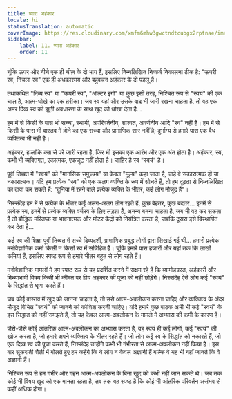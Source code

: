 ```yaml
---
title: प्यारा अहंकार
locale: hi
statusTranslation: automatic
coverImage: https://res.cloudinary.com/xmfm6mhw3gwctndtcubgx2rptnae/image/upload/v1740468922/small_cover_tratado_de_psicologia_revolucionaria_a4c0dca4e0.webp
sidebar:
    label: 11. प्यारा अहंकार
    order: 11
---
```

चूंकि ऊपर और नीचे एक ही चीज़ के दो भाग हैं, इसलिए निम्नलिखित निष्कर्ष निकालना ठीक है: "ऊपरी स्व, निचला स्व" एक ही अंधकारमय और बहुवचन अहंकार के दो पहलू हैं।

तथाकथित "दिव्य स्व" या "ऊपरी स्व", "ऑल्टर इगो" या कुछ इसी तरह, निश्चित रूप से "स्वयं" की एक चाल है, आत्म-धोखे का एक तरीका। जब स्व यहां और उसके बाद भी जारी रखना चाहता है, तो वह एक अमर दिव्य स्व की झूठी अवधारणा के साथ खुद को धोखा देता है...

हम में से किसी के पास भी सच्चा, स्थायी, अपरिवर्तनीय, शाश्वत, अवर्णनीय आदि "स्व" नहीं है। हम में से किसी के पास भी वास्तव में होने का एक सच्चा और प्रामाणिक सार नहीं है; दुर्भाग्य से हमारे पास एक वैध व्यक्तित्व भी नहीं है।

अहंकार, हालांकि कब्र से परे जारी रहता है, फिर भी इसका एक आरंभ और एक अंत होता है। अहंकार, स्व, कभी भी व्यक्तिगत, एकात्मक, एकजुट नहीं होता है। जाहिर है स्व "स्वयं" है।

पूर्वी तिब्बत में "स्वयं" को "मानसिक समुच्चय" या केवल "मूल्य" कहा जाता है, चाहे वे सकारात्मक हों या नकारात्मक। यदि हम प्रत्येक "स्व" को एक अलग व्यक्ति के रूप में सोचते हैं, तो हम दृढ़ता से निम्नलिखित का दावा कर सकते हैं: "दुनिया में रहने वाले प्रत्येक व्यक्ति के भीतर, कई लोग मौजूद हैं"।

निस्संदेह हम में से प्रत्येक के भीतर कई अलग-अलग लोग रहते हैं, कुछ बेहतर, कुछ बदतर... इनमें से प्रत्येक स्व, इनमें से प्रत्येक व्यक्ति वर्चस्व के लिए लड़ता है, अनन्य बनना चाहता है, जब भी वह कर सकता है तो बौद्धिक मस्तिष्क या भावनात्मक और मोटर केंद्रों को नियंत्रित करता है, जबकि दूसरा इसे विस्थापित कर देता है...

कई स्व की शिक्षा पूर्वी तिब्बत में सच्चे दिव्यदर्शी, प्रामाणिक प्रबुद्ध लोगों द्वारा सिखाई गई थी... हमारी प्रत्येक मनोवैज्ञानिक कमी किसी न किसी स्व में सन्निहित है। चूंकि हमारे पास हजारों और यहां तक कि लाखों कमियां हैं, इसलिए स्पष्ट रूप से हमारे भीतर बहुत से लोग रहते हैं।

मनोवैज्ञानिक मामलों में हम स्पष्ट रूप से यह प्रदर्शित करने में सक्षम रहे हैं कि व्यामोहग्रस्त, अहंकारी और मिथ्याभाषी विषय किसी भी कीमत पर प्रिय अहंकार की पूजा को नहीं छोड़ेंगे। निस्संदेह ऐसे लोग कई "स्वयं" के सिद्धांत से घृणा करते हैं।

जब कोई वास्तव में खुद को जानना चाहता है, तो उसे आत्म-अवलोकन करना चाहिए और व्यक्तित्व के अंदर मौजूद विभिन्न "स्वयं" को जानने की कोशिश करनी चाहिए। यदि हमारे कुछ पाठक अभी भी कई "स्वयं" के इस सिद्धांत को नहीं समझते हैं, तो यह केवल आत्म-अवलोकन के मामले में अभ्यास की कमी के कारण है।

जैसे-जैसे कोई आंतरिक आत्म-अवलोकन का अभ्यास करता है, वह स्वयं ही कई लोगों, कई "स्वयं" की खोज करता है, जो हमारे अपने व्यक्तित्व के भीतर रहते हैं। जो लोग कई स्व के सिद्धांत को नकारते हैं, जो एक दिव्य स्व की पूजा करते हैं, निस्संदेह उन्होंने कभी भी गंभीरता से आत्म-अवलोकन नहीं किया है। इस बार सुकराती शैली में बोलते हुए हम कहेंगे कि ये लोग न केवल अज्ञानी हैं बल्कि वे यह भी नहीं जानते कि वे अज्ञानी हैं।

निश्चित रूप से हम गंभीर और गहन आत्म-अवलोकन के बिना खुद को कभी नहीं जान सकते थे। जब तक कोई भी विषय खुद को एक मानता रहता है, तब तक यह स्पष्ट है कि कोई भी आंतरिक परिवर्तन असंभव से कहीं अधिक होगा।

